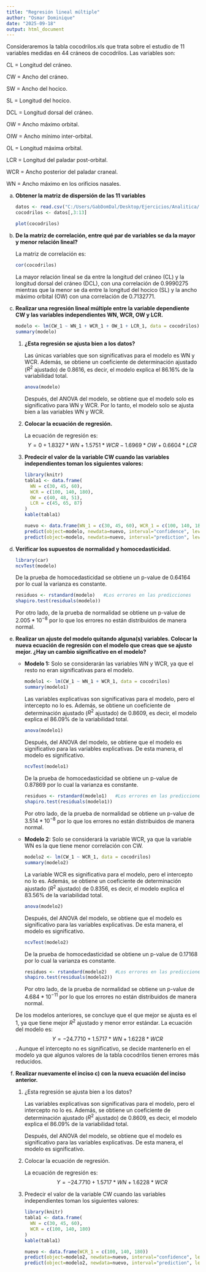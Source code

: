 ```yaml
---
title: "Regresión lineal múltiple"
author: "Osmar Dominique"
date: "2025-09-18"
output: html_document
---
```


Consideraremos la tabla cocodrilos.xls que trata sobre el estudio de 11 variables medidas en 44 cráneos de cocodrilos. Las variables son:

CL = Longitud del cráneo.

CW = Ancho del cráneo.

SW = Ancho del hocico.

SL = Longitud del hocico.

DCL = Longitud dorsal del cráneo.

OW = Ancho máximo orbital.

OIW = Ancho mínimo inter-orbital.

OL = Longitud máxima orbital.

LCR = Longitud del paladar post-orbital.

WCR = Ancho posterior del paladar craneal.

WN = Ancho máximo en los orificios nasales.

a)  **Obtener la matriz de dispersión de las 11 variables**

    ```r
    datos <- read.csv("C:/Users/GabDomDal/Desktop/Ejercicios/Analitica/Ejercicio 11/Cocodrilos.csv")
    cocodrilos <- datos[,3:13]

    plot(cocodrilos)
    ```

b)  **De la matriz de correlación, entre qué par de variables se da la mayor y menor relación lineal?**

    La matriz de correlación es:

    ```r
    cor(cocodrilos)
    ```

    La mayor relación lineal se da entre la longitud del cráneo (CL) y la longitud dorsal del cráneo (DCL), con una correlación de 0.9990275 mientras que la menor se da entre la longitud del hocico (SL) y la ancho máximo orbital (OW) con una correlación de 0.7132771.

c)  **Realizar una regresión lineal múltiple entre la variable dependiente CW y las variables independientes WN, WCR, OW y LCR.**

    ```r
    modelo <- lm(CW_1 ~ WN_1 + WCR_1 + OW_1 + LCR_1, data = cocodrilos)
    summary(modelo)
    ```

    1)  **¿Esta regresión se ajusta bien a los datos?**

        Las únicas variables que son significativas para el modelo es WN y WCR. Además, se obtiene un coeficiente de determinación ajustado ($R^2$ ajustado) de 0.8616, es decir, el modelo explica el 86.16% de la variabilidad total.

        ```r
        anova(modelo)
        ```

        Después, del ANOVA del modelo, se obtiene que el modelo solo es significativo para WN y WCR. Por lo tanto, el modelo solo se ajusta bien a las variables WN y WCR.

    2)  **Colocar la ecuación de regresión.**

        La ecuación de regresión es: $$ Y = 0 + 1.8327*WN + 1.5751*WCR - 1.6969*OW + 0.6604*LCR $$

    3)  **Predecir el valor de la variable CW cuando las variables independientes toman los siguientes valores:**

        ```r
        library(knitr)
        tabla1 <- data.frame(
          WN = c(30, 45, 60),
          WCR = c(100, 140, 180),
          OW = c(40, 48, 51),
          LCR = c(45, 65, 87)
        )
        kable(tabla1)
        ```
        
        ```r
        nuevo <- data.frame(WN_1 = c(30, 45, 60), WCR_1 = c(100, 140, 180), OW_1 = c(40, 48, 51), LCR_1 = c(45,65, 87))
        predict(object=modelo, newdata=nuevo, interval="confidence", level=0.95)
        predict(object=modelo, newdata=nuevo, interval="prediction", level=0.95)
        ```

d)  **Verificar los supuestos de normalidad y homocedasticidad.**

    ```r
    library(car)
    ncvTest(modelo)
    ```

    De la prueba de homocedasticidad se obtiene un p-value de 0.64164 por lo cual la varianza es constante.

    ```r
    residuos <- rstandard(modelo)   #Los errores en las predicciones
    shapiro.test(residuals(modelo))
    ```

    Por otro lado, de la prueba de normalidad se obtiene un p-value de $2.005*10^{-8}$ por lo que los errores no están distribuidos de manera normal.

e)  **Realizar un ajuste del modelo quitando alguna(s) variables. Colocar la nueva ecuación de regresión con el modelo que creas que se ajusto mejor. ¿Hay un cambio significativo en el modelo?**

    -   **Modelo 1:** Solo se considerarán las variables WN y WCR, ya que el resto no eran significativas para el modelo.

        ```r
        modelo1 <- lm(CW_1 ~ WN_1 + WCR_1, data = cocodrilos)
        summary(modelo1)
        ```

        Las variables explicativas son significativas para el modelo, pero el intercepto no lo es. Además, se obtiene un coeficiente de determinación ajustado ($R^2$ ajustado) de 0.8609, es decir, el modelo explica el 86.09% de la variabilidad total.

        ```r
        anova(modelo1)
        ```

        Después, del ANOVA del modelo, se obtiene que el modelo es significativo para las variables explicativas. De esta manera, el modelo es significativo.

        ```r
        ncvTest(modelo1)
        ```
        
        De la prueba de homocedasticidad se obtiene un p-value de 0.87869 por lo cual la varianza es constante.
        
        ```r
        residuos <- rstandard(modelo1)   #Los errores en las predicciones
        shapiro.test(residuals(modelo1))
        ```

        Por otro lado, de la prueba de normalidad se obtiene un p-value de $3.514*10^{-8}$ por lo que los errores no están distribuidos de manera normal.

    -   **Modelo 2:** Solo se considerará la variable WCR, ya que la variable WN es la que tiene menor correlación con CW.

        ```r
        modelo2 <- lm(CW_1 ~ WCR_1, data = cocodrilos)
        summary(modelo2)
        ```

        La variable WCR es significativa para el modelo, pero el intercepto no lo es. Además, se obtiene un coeficiente de determinación ajustado ($R^2$ ajustado) de 0.8356, es decir, el modelo explica el 83.56% de la variabilidad total.

        ```r
        anova(modelo2)
        ```

        Después, del ANOVA del modelo, se obtiene que el modelo es significativo para las variables explicativas. De esta manera, el modelo es significativo.

        ```r
        ncvTest(modelo2)
        ```

        De la prueba de homocedasticidad se obtiene un p-value de 0.17168 por lo cual la varianza es constante.

        ```r
        residuos <- rstandard(modelo2)   #Los errores en las predicciones
        shapiro.test(residuals(modelo2))
        ```

        Por otro lado, de la prueba de normalidad se obtiene un p-value de $4.684*10^{-11}$ por lo que los errores no están distribuidos de manera normal.

    De los modelos anteriores, se concluye que el que mejor se ajusta es el 1, ya que tiene mejor $R^2$ ajustado y menor error estándar. La ecuación del modelo es: $$ Y = -24.7710 + 1.5717*WN + 1.6228*WCR $$. Aunque el intercepto no es significativo, se decide mantenerlo en el modelo ya que algunos valores de la tabla cocodrilos tienen errores más reducidos.

f)  **Realizar nuevamente el inciso c) con la nueva ecuación del inciso anterior.**

    1)  ¿Esta regresión se ajusta bien a los datos?

        Las variables explicativas son significativas para el modelo, pero el intercepto no lo es. Además, se obtiene un coeficiente de determinación ajustado ($R^2$ ajustado) de 0.8609, es decir, el modelo explica el 86.09% de la variabilidad total.

        Después, del ANOVA del modelo, se obtiene que el modelo es significativo para las variables explicativas. De esta manera, el modelo es significativo.

    2)  Colocar la ecuación de regresión.

        La ecuación de regresión es: $$ Y = -24.7710 + 1.5717*WN + 1.6228*WCR $$

    3)  Predecir el valor de la variable CW cuando las variables independientes toman los siguientes valores:

        ```r
        library(knitr)
        tabla1 <- data.frame(
          WN = c(30, 45, 60),
          WCR = c(100, 140, 180)
        )
        kable(tabla1)
        ```

        ```r
        nuevo <- data.frame(WCR_1 = c(100, 140, 180))
        predict(object=modelo2, newdata=nuevo, interval="confidence", level=0.95)
        predict(object=modelo2, newdata=nuevo, interval="prediction", level=0.95)
        ```
